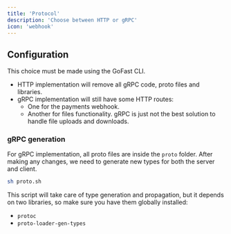 ```yaml
---
title: 'Protocol'
description: 'Choose between HTTP or gRPC'
icon: 'webhook'
---
```


## Configuration

This choice must be made using the GoFast CLI.

- HTTP implementation will remove all gRPC code, proto files and libraries.
- gRPC implementation will still have some HTTP routes:
    - One for the payments webhook.
    - Another for files functionality. gRPC is just not the best solution to handle file uploads and downloads.

### gRPC generation

For gRPC implementation, all proto files are inside the `proto` folder. After making any changes, we need to generate new types for both the server and client.

```bash
sh proto.sh
```

This script will take care of type generation and propagation, but it depends on two libraries, so make sure you have them globally installed:

- `protoc`
- `proto-loader-gen-types`
